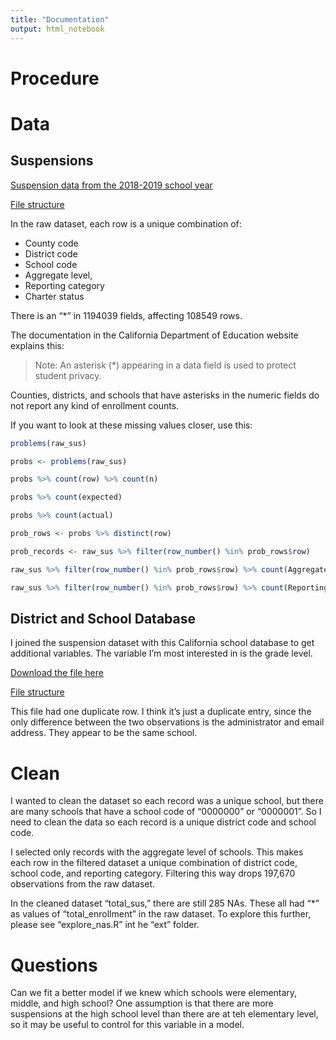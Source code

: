 ```yaml
---
title: "Documentation"
output: html_notebook
---
```


# Procedure 

# Data 

## Suspensions 

[Suspension data from the 2018-2019 school year](https://www.cde.ca.gov/ds/sd/sd/filessd.asp)

[File structure](https://www.cde.ca.gov/ds/sd/sd/fssd.asp)

In the raw dataset, each row is a unique combination of: 

 - County code 
 - District code 
 - School code 
 - Aggregate level, 
 - Reporting category 
 - Charter status 
 
There is an "*" in 1194039 fields, affecting 108549 rows. 

The documentation in the California Department of Education website explains this: 

>Note: An asterisk (*) appearing in a data field is used to protect student privacy. 

Counties, districts, and schools that have asterisks in the numeric fields do not report any kind of enrollment counts. 

If you want to look at these missing values closer, use this: 

```r
problems(raw_sus)

probs <- problems(raw_sus)

probs %>% count(row) %>% count(n)

probs %>% count(expected)

probs %>% count(actual)

prob_rows <- probs %>% distinct(row)

prob_records <- raw_sus %>% filter(row_number() %in% prob_rows$row)

raw_sus %>% filter(row_number() %in% prob_rows$row) %>% count(AggregateLevel)

raw_sus %>% filter(row_number() %in% prob_rows$row) %>% count(ReportingCategory)
```

## District and School Database

I joined the suspension dataset with this California school database to get additional variables. The variable I'm most interested in is the grade level. 

[Download the file here](https://www.cde.ca.gov/ds/si/ds/pubschls.asp)

[File structure](https://www.cde.ca.gov/ds/si/ds/fspubschls.asp)

This file had one duplicate row. I think it's just a duplicate entry, since the only difference between the two observations is the administrator and email address. They appear to be the same school. 

# Clean 

I wanted to clean the dataset so each record was a unique school, but there are many schools that have a school code of "0000000" or "0000001". So I need to clean the data so each record is a unique district code and school code. 

I selected only records with the aggregate level of schools. This makes each row in the filtered dataset a unique combination of district code, school code, and reporting category. Filtering this way drops 197,670 observations from the raw dataset. 

In the cleaned dataset "total_sus," there are still 285 NAs. These all had "*" as values of "total_enrollment" in the raw dataset. To explore this further, please see "explore_nas.R" int he "ext" folder. 

# Questions 

Can we fit a better model if we knew which schools were elementary, middle, and high school? One assumption is that there are more suspensions at the high school level than there are at teh elementary level, so it may be useful to control for this variable in a model. 